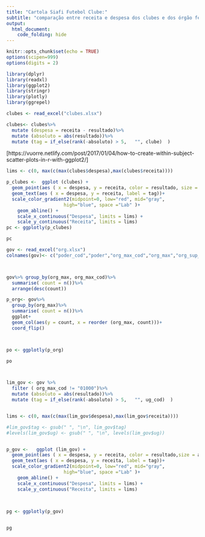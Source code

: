 ```yaml
---
title: "Cartola Siafi Futebol Clube:"
subtitle: "comparação entre receita e despesa dos clubes e dos órgão federais"
output:
  html_document:
    code_folding: hide
---
```



```r
knitr::opts_chunk$set(echo = TRUE)
options(scipen=999)
options(digits = 2)
```


```r
library(dplyr)
library(readxl)
library(ggplot2)
library(stringr)
library(plotly)
library(ggrepel)
```



```r
clubes <- read_excel("clubes.xlsx")
```


```r
clubes<- clubes%>%
  mutate (despesa = receita - resultado)%>%
  mutate (absoluto = abs(resultado))%>%
  mutate (tag = if_else(rank(-absoluto) > 5,   "", clube)  )
```

[https://vuorre.netlify.com/post/2017/01/04/how-to-create-within-subject-scatter-plots-in-r-with-ggplot2/]


```r


lims <- c(0, max(c(max(clubes$despesa),max(clubes$receita))))

p_clubes <-  ggplot (clubes) +
  geom_point(aes ( x = despesa, y = receita, color = resultado, size = absoluto, label = clube))+
  geom_text(aes ( x = despesa, y = receita, label = tag))+
  scale_color_gradient2(midpoint=0, low="red", mid="gray",
                     high="blue", space ="Lab" )+
    geom_abline() +
    scale_x_continuous("Despesa", limits = lims) +
    scale_y_continuous("Receita", limits = lims) 
pc <- ggplotly(p_clubes)

pc


```

```r
gov <- read_excel("org.xlsx")
colnames(gov)<- c("poder_cod","poder","org_max_cod","org_max","org_sup_cod","org_sup", "org_cod","org","uf","uf_nome","muni_cod","muni","ug_cod","ug","despesa","receita","resultado")




```


```r

gov%>% group_by(org_max, org_max_cod)%>%
  summarise( count = n())%>%
  arrange(desc(count))

p_org<- gov%>%
  group_by(org_max)%>%
  summarise( count = n())%>%
  ggplot+
  geom_col(aes(y = count, x = reorder (org_max, count)))+
  coord_flip()



po <- ggplotly(p_org)

po




```

```r

lim_gov <- gov %>%
  filter ( org_max_cod != "01000")%>%
  mutate (absoluto = abs(resultado))%>%
  mutate (tag = if_else(rank(-absoluto) > 5,   "", ug_cod)  )


lims <- c(0, max(c(max(lim_gov$despesa),max(lim_gov$receita))))

#lim_gov$tag <- gsub(" ", "\n", lim_gov$tag)
#levels(lim_gov$ug) <- gsub(" ", "\n", levels(lim_gov$ug))


p_gov <-   ggplot (lim_gov) +
  geom_point(aes ( x = despesa, y = receita, color = resultado,size = absoluto, label = ug))+
  geom_text(aes ( x = despesa, y = receita, label = tag))+
  scale_color_gradient2(midpoint=0, low="red", mid="gray",
                     high="blue", space ="Lab" )+
    geom_abline() +
    scale_x_continuous("Despesa", limits = lims) +
    scale_y_continuous("Receita", limits = lims)

 
  
pg <- ggplotly(p_gov) 


pg



```


